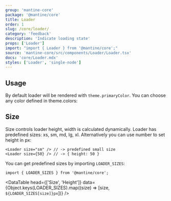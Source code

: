 ```yaml
---
group: 'mantine-core'
package: '@mantine/core'
title: Loader
order: 1
slug: /core/loader/
category: 'feedback'
description: 'Indicate loading state'
props: ['Loader']
import: "import { Loader } from '@mantine/core';"
source: 'mantine-core/src/components/Loader/Loader.tsx'
docs: 'core/Loader.mdx'
styles: ['Loader', 'single-node']
---
```



## Usage

By default loader will be rendered with `theme.primaryColor`.
You can choose any color defined in <GatsbyLink to="/theming/extend-theme/#default-colors">theme.colors</GatsbyLink>:

<Demo data={LoaderDemos.configurator} />

## Size

Size controls loader height, width is calculated dynamically. Loader has predefined sizes: xs, sm, md, lg, xl.
Alternatively you can use number to set height in px:

```tsx
<Loader size="sm" /> // -> predefined small size
<Loader size={50} /> // -> { height: 50 }
```

You can get predefined sizes by importing `LOADER_SIZES`:

```tsx
import { LOADER_SIZES } from '@mantine/core';
```

<DataTable
  head={['Size', 'Height']}
  data={Object.keys(LOADER_SIZES).map((size) => [size, `${LOADER_SIZES[size]}px`])}
/>
